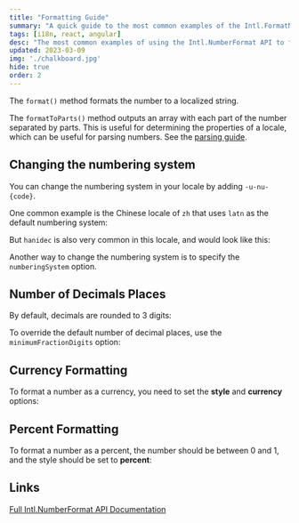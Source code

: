 ```yaml
---
title: "Formatting Guide"
summary: "A quick guide to the most common examples of the Intl.FormatNumber API, to format numbers in any locale. This API is supported by all modern browsers."
tags: [i18n, react, angular]
desc: "The most common examples of using the Intl.NumberFormat API to format numbers in any locale."
updated: 2023-03-09
img: './chalkboard.jpg'
hide: true
order: 2
---
```








The `format()` method formats the number to a localized string.

<ExecuteJavascript code="new Intl.NumberFormat('en-US').format(1234.56);" client:load/>

The `formatToParts()` method outputs an array with each part of the number separated by parts.
This is useful for determining the properties of a locale, which can be useful for parsing numbers. See the [parsing guide](parsing).

<ExecuteJavascript code="new Intl.NumberFormat('en-US').formatToParts(1234.56);" client:load/>

## Changing the numbering system

You can change the numbering system in your locale by adding `-u-nu-{code}`.

One common example is the Chinese locale of `zh` that uses `latn` as the default numbering system:

<ExecuteJavascript code="new Intl.NumberFormat('zh').format(1234.56);" client:load/>

But `hanidec` is also very common in this locale, and would look like this:

<ExecuteJavascript code="new Intl.NumberFormat('zh-u-nu-hanidec').format(1234.56);" client:load/>

Another way to change the numbering system is to specify the `numberingSystem` option.

<ExecuteJavascript code="new Intl.NumberFormat('zh', {numberingSystem: 'hanidec'}).format(1234.56);" client:load/>

## Number of Decimals Places

By default, decimals are rounded to 3 digits:

<ExecuteJavascript code="new Intl.NumberFormat('en-US').format(0.5555555);" client:load/>

To override the default number of decimal places, use the `minimumFractionDigits` option:

<ExecuteJavascript code="new Intl.NumberFormat('en-US', {maximumFractionDigits: 5}).format(0.5555555);" client:load/>

## Currency Formatting

To format a number as a currency, you need to set the **style** and **currency** options:

<ExecuteJavascript code="new Intl.NumberFormat('en-US', {style: 'currency', currency: 'USD'}).format(12.99);"
                   client:load/>

## Percent Formatting

To format a number as a percent, the number should be between 0 and 1, and the style should be set to **percent**:

<ExecuteJavascript code="new Intl.NumberFormat('en-US', {style: 'percent'}).format(0.75);" client:load/>

## Links

[Full Intl.NumberFormat API Documentation](https://developer.mozilla.org/en-US/docs/Web/JavaScript/Reference/Global_Objects/Intl/NumberFormat)
